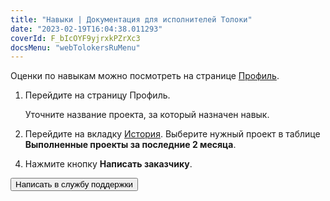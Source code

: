 ```yaml
---
title: "Навыки | Документация для исполнителей Толоки"
date: "2023-02-19T16:04:38.011293"
coverId: F_bIcOYF9yjrxkPZrXc3
docsMenu: "webTolokersRuMenu"
---
```



<RuSkillsContent1/>

Оценки по навыкам можно посмотреть на странице [Профиль](https://we.toloka.ai/profile).

<RuSkillsContent2/>

1. Перейдите на страницу Профиль.

    Уточните название проекта, за который назначен навык.

1. Перейдите на вкладку [История](https://we.toloka.ai/profile/history). Выберите нужный проект в таблице **Выполненные проекты за последние 2 месяца**.

<RuSkillsContent3/>

4. Нажмите кнопку **Написать заказчику**.

<RuSkillsContent4/>

<Button view="defaultInverse" size="l" type="link" url="../troubleshooting/support?form-source=skills">Написать в службу поддержки</Button>
